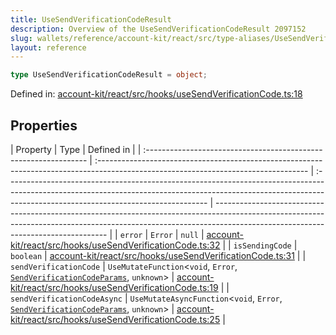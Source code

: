 ```yaml
---
title: UseSendVerificationCodeResult
description: Overview of the UseSendVerificationCodeResult 2097152
slug: wallets/reference/account-kit/react/src/type-aliases/UseSendVerificationCodeResult
layout: reference
---
```


```ts
type UseSendVerificationCodeResult = object;
```

Defined in: [account-kit/react/src/hooks/useSendVerificationCode.ts:18](https://github.com/alchemyplatform/aa-sdk/blob/923a52171f7246172caf350853843e6680197da9/account-kit/react/src/hooks/useSendVerificationCode.ts#L18)

## Properties

| Property                                                         | Type                                                                                                                                | Defined in                                                                                                                                                                                                      |
| :--------------------------------------------------------------- | :---------------------------------------------------------------------------------------------------------------------------------- | :-------------------------------------------------------------------------------------------------------------------------------------------------------------------------------------------------------------- | --------------------------------------------------------------------------------------------------------------------------------------------------------------------------------------------------------------- |
| <a id="error" /> `error`                                         | `Error`                                                                                                                             | `null`                                                                                                                                                                                                          | [account-kit/react/src/hooks/useSendVerificationCode.ts:32](https://github.com/alchemyplatform/aa-sdk/blob/923a52171f7246172caf350853843e6680197da9/account-kit/react/src/hooks/useSendVerificationCode.ts#L32) |
| <a id="issendingcode" /> `isSendingCode`                         | `boolean`                                                                                                                           | [account-kit/react/src/hooks/useSendVerificationCode.ts:31](https://github.com/alchemyplatform/aa-sdk/blob/923a52171f7246172caf350853843e6680197da9/account-kit/react/src/hooks/useSendVerificationCode.ts#L31) |
| <a id="sendverificationcode" /> `sendVerificationCode`           | `UseMutateFunction`\<`void`, `Error`, [`SendVerificationCodeParams`](../interfaces/SendVerificationCodeParams.mdx), `unknown`>      | [account-kit/react/src/hooks/useSendVerificationCode.ts:19](https://github.com/alchemyplatform/aa-sdk/blob/923a52171f7246172caf350853843e6680197da9/account-kit/react/src/hooks/useSendVerificationCode.ts#L19) |
| <a id="sendverificationcodeasync" /> `sendVerificationCodeAsync` | `UseMutateAsyncFunction`\<`void`, `Error`, [`SendVerificationCodeParams`](../interfaces/SendVerificationCodeParams.mdx), `unknown`> | [account-kit/react/src/hooks/useSendVerificationCode.ts:25](https://github.com/alchemyplatform/aa-sdk/blob/923a52171f7246172caf350853843e6680197da9/account-kit/react/src/hooks/useSendVerificationCode.ts#L25) |
